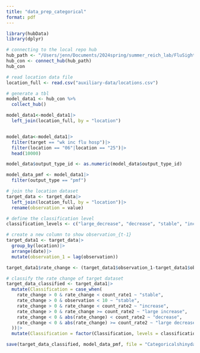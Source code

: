 ```yaml
---
title: "data_prep_categorical"
format: pdf
---
```


```r
library(hubData)
library(dplyr)
```


```r
# connecting to the local repo hub
hub_path <- "/Users/jenn/Documents/2024spring/summer_reich_lab/FluSight-forecast-hub"
hub_con <- connect_hub(hub_path)
hub_con
```

```r
# read location data file
location_full <- read.csv("auxiliary-data/locations.csv")
```



```r
# generate a tbl
model_data1 <- hub_con %>%
  collect_hub()

model_data1<-model_data1|>
  left_join(location_full, by = "location")


model_data<-model_data1|>
  filter(target == "wk inc flu hosp")|>
  filter(location == "06"|location == "25")|>
  head(10000)

model_data$output_type_id <- as.numeric(model_data$output_type_id)
```

```r
model_data_pmf <- model_data1|>
  filter(output_type == "pmf")
```

```r
# join the location dataset
target_data <- target_data|>
  left_join(location_full, by = "location")|>
  rename(observation = value)
```

```r
# define the classification level
classification_levels <- c("large_decrease", "decrease", "stable", "increase", "large_increase")

# create a new column to show observation_{t-1}
target_data1 <- target_data|>
  group_by(location)|>
  arrange(date)|>
  mutate(observation_1 = lag(observation))

target_data1$rate_change <- (target_data1$observation_1-target_data1$observation)

# classify the rate change of target dataset
target_data_classified <- target_data1|>
  mutate(Classification = case_when(
    rate_change > 0 & rate_change < count_rate1 ~ "stable",
    rate_change > 0 & observation < 10 ~ "stable",
    rate_change > 0 & rate_change < count_rate2 ~ "increase",
    rate_change > 0 & rate_change >= count_rate2 ~ "large increase",
    rate_change < 0 & abs(rate_change) < count_rate2 ~ "decrease",
    rate_change < 0 & abs(rate_change) >= count_rate2 ~ "large decrease"
  ))|>
  mutate(Classification = factor(Classification, levels = classification_levels))

```

```r
save(target_data_classified, model_data_pmf, file = "Categoricalshinydata.Rdata")
```

